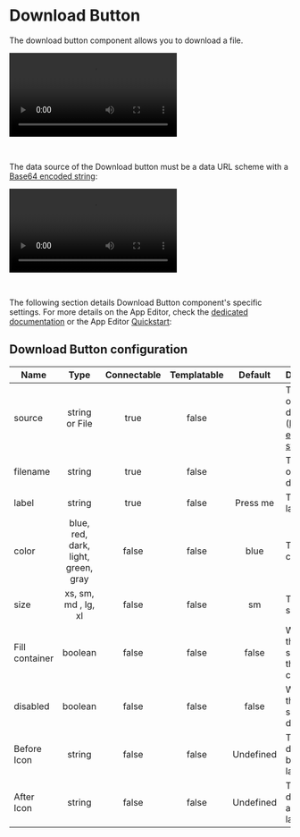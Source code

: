 

# Download Button

The download button component allows you to download a file.

<video
    className="border-2 rounded-xl object-cover w-full h-full dark:border-gray-800"
    autoPlay
    controls
    src="/videos/download_button.mp4"
    alt="Download Button"
/>

<br/>

The data source of the Download button must be a data URL scheme with a [Base64 encoded string](../../core_concepts/18_files_binary_data/index.mdx):

<video
    className="border-2 rounded-xl object-cover w-full h-full dark:border-gray-800"
    autoPlay
    controls
    src="/videos/download_base64.mp4"
    alt="Download Button Base64"
/>

<br/>

The following section details Download Button component's specific settings. For more details on the App Editor, check the [dedicated documentation](../0_app_editor/index.mdx) or the App Editor [Quickstart](../../getting_started/7_apps_quickstart/index.mdx):

<div class="grid grid-cols-2 gap-6 mb-4">
    <DocCard
        color="orange"
        title="App Editor Documentation"
        description="The app editor is a low-code builder to create custom User Interfaces with components linked to runnables (scripts & flows)."
        href="/docs/apps/app_editor"
    />
    <DocCard
        color="orange"
        title="Apps Quickstart"
        description="Learn how to build your first app in a matter of minutes."
        href="/docs/getting_started/apps_quickstart"
    />
</div>

## Download Button configuration

| Name           |                Type                 | Connectable | Templatable |  Default  | Description                                                                                                      |
| -------------- | :---------------------------------: | :---------: | :---------: | :-------: | ---------------------------------------------------------------------------------------------------------------- |
| source         |           string or File            |    true     |    false    |           | The source of the file to download ([Base64 encoded string](../../core_concepts/18_files_binary_data/index.mdx). |
| filename       |               string                |    true     |    false    |           | The name of the file to download.                                                                                |
| label          |               string                |    true     |    false    | Press me  | The button label.                                                                                                |
| color          | blue, red, dark, light, green, gray |    false    |    false    |   blue    | The button color.                                                                                                |
| size           |         xs, sm, md , lg, xl         |    false    |    false    |    sm     | The button size.                                                                                                 |
| Fill container |               boolean               |    false    |    false    |   false   | Whether the button should fill the container.                                                                    |
| disabled       |               boolean               |    false    |    false    |   false   | Whether the button should be disabled.                                                                           |
| Before Icon    |               string                |    false    |    false    | Undefined | The icon to display before the label.                                                                            |
| After Icon     |               string                |    false    |    false    | Undefined | The icon to display after the label.                                                                             |
